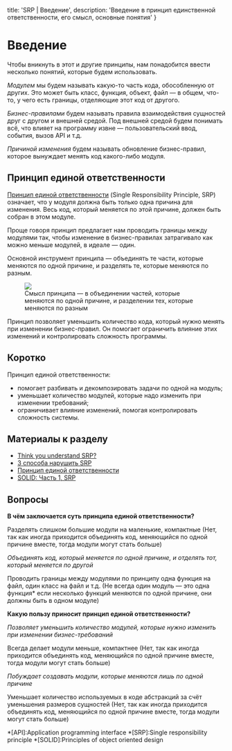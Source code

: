 
  title: 'SRP | Введение',
  description: 'Введение в принцип единственной ответственности, его смысл, основные понятия'
}


# Введение

Чтобы вникнуть в этот и другие принципы, нам понадобится ввести несколько понятий, которые будем использовать.

_Модулем_ мы будем называть какую-то часть кода, обособленную от других. Это может быть класс, функция, объект, файл — в общем, что-то, у чего есть границы, отделяющие этот код от другого.

_Бизнес-правилами_ будем называть правила взаимодействия сущностей друг с другом и внешней средой. Под внешней средой будем понимать всё, что влияет на программу извне — пользовательский ввод, события, вызов API и т.д.

_Причиной изменения_ будем называть обновление бизнес-правил, которое вынуждает менять код какого-либо модуля.

## Принцип единой ответственности
[Принцип единой ответственности](https://ru.wikipedia.org/wiki/Принцип_единственной_ответственности) (Single Responsibility Principle, SRP) означает, что у модуля должна быть только одна причина для изменения. Весь код, который меняется по этой причине, должен быть собран в этом модуле.

Проще говоря принцип предлагает нам проводить границы между модулями так, чтобы изменение в бизнес-правилах затрагивало как можно меньше модулей, в идеале — один.

Основной инструмент принципа — объединять те части, которые меняются по одной причине, и разделять те, которые меняются по разным.

<Figure>
  <img src="/static/srp.svg" />
  <figcaption>Смысл принципа — в объединении частей, которые меняются по одной причине, и разделении тех, которые меняются по разным</figcaption>
</Figure>

Принцип позволяет уменьшить количество кода, который нужно менять при изменении бизнес-правил. Он помогает ограничить влияние этих изменений и контролировать сложность программы.

## Коротко
Принцип единой ответственности:
- помогает разбивать и декомпозировать задачи по одной на модуль;
- уменьшает количество модулей, которые надо изменить при изменении требований;
- ограничивает влияние изменений, помогая контролировать сложность системы.

## Материалы к разделу
- [Think you understand SRP?](https://hackernoon.com/you-dont-understand-the-single-responsibility-principle-abfdd005b137)
- [3 способа нарушить SRP](https://habr.com/ru/post/330142/)
- [Принцип единой ответственности](https://ru.wikipedia.org/wiki/Принцип_единственной_ответственности)
- [SOLID: Часть 1, SRP](https://code.tutsplus.com/ru/tutorials/solid-part-1-the-single-responsibility-principle--net-36074)

## Вопросы
**В чём заключается суть принципа единой ответственности?**

Разделять слишком большие модули на маленькие, компактные (Нет, так как иногда приходится объединять код, меняющийся по одной причине вместе, тогда модули могут стать больше)

_Объединять код, который меняется по одной причине, и отделять тот, который меняется по другой_

Проводить границы между модулями по принципу одна функция на файл, один класс на файл и т.д. (Не всегда один модуль — это одна функция* если несколько функций меняются по одной причине, они должны быть в одном модуле)

**Какую пользу приносит принцип единой ответственности?**

_Позволяет уменьшить количество модулей, которые нужно изменить при изменении бизнес-требований_

Всегда делает модули меньше, компактнее (Нет, так как иногда приходится объединять код, меняющийся по одной причине вместе, тогда модули могут стать больше)

_Побуждает создавать модули, которые меняются лишь по одной причине_

Уменьшает количество используемых в коде абстракций за счёт уменьшения размеров сущностей (Нет, так как иногда приходится объединять код, меняющийся по одной причине вместе, тогда модули могут стать больше)


*[API]:Application programming interface
*[SRP]:Single responsibility principle
*[SOLID]:Principles of object oriented design
